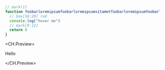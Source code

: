 ```js
// mark(1)
function foobarloremipsumfoobarloremipsumsitametfoobarloremipsumfoobarloremipsumsitamet() {
  // box[16:20] red
  console.log("hover me")
  // mark[9:12]
  return 8
}
```

<CH.Preview>

Hello

</CH.Preview>
